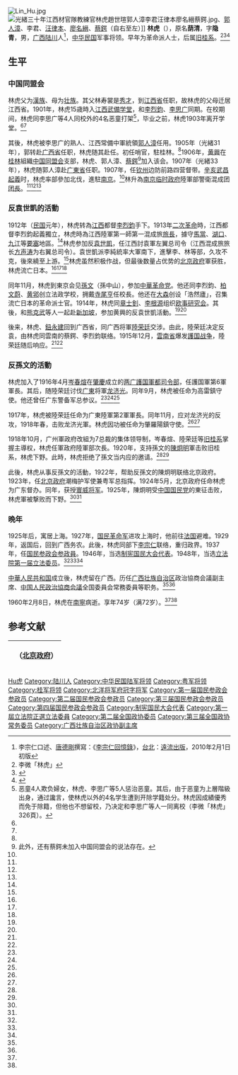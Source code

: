 {{For|中国人民解放军空军的一名中将|林虎 (中将)}}
[[File:Lin_Hu.jpg|thumb]]
[[File:光緒三十年江西材官隊教練官林虎趙世瑄郭人漳李君汪律本廖名縉蔡鍔.jpg|thumb]]、[[郭人漳|郭人漳]]、李君、[[汪律本|汪律本]]、[[廖名縉|廖名縉]]、[[蔡鍔|蔡鍔]]（自右至左）]]
'''林虎'''（{{bd|1887年|10月1日|1960年|2月8日|catIdx=Lin林}}），原名'''荫清'''，字'''隐青'''，男，[[广西|广西]][[陆川县|陆川]]人<ref name="宗仁回憶">李宗仁口述、[[唐德剛|唐德剛]]撰寫：《[[李宗仁回憶錄|李宗仁回憶錄]]》，[[台北|台北]]：[[遠流出版|遠流出版]]，2010年2月1日初版</ref>{{rp|75}}，[[中华民国|中华民国]]军事将领。早年为革命派人士，后属[[旧桂系|旧桂系]]。<ref name=li>李微「林虎」{{Cite book<!--|和書-->|author = [[中国社会科学院|中国社会科学院]]近代史研究所編|title = 民国人物伝 第10巻|year = 2000|publisher = [[中華書局|中華書局]]|isbn = 7-101-02114-X}}</ref><ref name=xu>{{Cite book<!--|和書-->|author = 徐友春主編|title = 民国人物大辞典 増訂版|year = 2007|publisher = 河北人民出版社|isbn = 978-7-202-03014-1}}</ref><ref name=yi>{{cite web|url=http://www.4yjd.cn/sideshow.asp?id=1958|title=林虎|date=2009-09-24|publisher=第四野战军第一门户|access-date=2011-10-01|archive-date=2019-08-13|archive-url=https://web.archive.org/web/20190813205901/http://www.4yjd.cn/sideshow.asp?id=1958|dead-url=no}}</ref>

== 生平 ==
=== 中国同盟会 ===
林虎父为[[漢族|漢族]]、母为[[壮族|壮族]]。其父林寿裳是[[秀才|秀才]]，到[[江西省|江西省]]任职，故林虎的父母迁居江西省。1901年，林虎15歳時入[[江西武備学堂|江西武備学堂]]，和[[李烈鈞|李烈鈞]]、[[李思广|李思广]]同期。在校期间，林虎同李思广等4人同校外的4名恶童打架<ref>恶童4人欺负婦女，林虎、李思广等5人惩治恶童。其后，由于恶童为上層階級出身，通过讒言，使林虎以外的4名学生遭到开除学籍处分。林虎因成績優秀而免于除籍，但他也不想留校，乃决定和李思广等人一同离校（李微「林虎」326頁）。</ref>，毕业之前，林虎1903年离开学堂。<ref name=li/><ref name=xu/>

其後，林虎被李思广的熟人、江西常備中軍統領[[郭人漳|郭人漳]]任用。1905年（光緒31年），郭转赴[[广西省|广西省]]任职，林虎随其赴任。初任哨官，駐桂林。<ref name="宗仁回憶"/>{{rp|75}}1906年，[[黄興|黄興]]在[[桂林市|桂林]]組織[[中国同盟会|中国同盟会]]支部，林虎、郭人漳、[[蔡鍔|蔡鍔]]<ref>此外，还有蔡鍔未加入中国同盟会的说法存在。</ref>加入该会。1907年（光緒33年），林虎随郭人漳赴[[广東省|广東省]]任职。1907年，任[[钦州|钦州]]边防前路四营督带。[[辛亥|辛亥]][[武昌起義|武昌起義]]时，林虎率部參加北伐，進駐[[南京|南京]]。<ref name="宗仁回憶"/>{{rp|75}}林升為[[南京临时政府|南京临时政府]]陸軍部警衛混成团[[团長|团長]]。<ref name=li/><ref name=xu/><ref name=yi/>

=== 反袁世凱的活動 ===
1912年（[[民国紀元|民国]]元年），林虎转為[[江西省_(中華民国)|江西]]都督[[李烈鈞|李烈鈞]]手下。1913年[[二次革命|二次革命]]時，江西都督李烈鈞起義獨立，林虎時為江西陸軍第一師第一混成旅[[旅長|旅長]]，據守[[馬當|馬當]]、[[湖口縣|湖口]]、[[九江|九江]]等[[要塞|要塞]]地區。<ref name="宗仁回憶"/>{{rp|75}}林虎参加反[[袁世凱|袁世凱]]，任江西討袁軍左翼总司令（江西混成旅旅长[[方声涛|方声涛]]为右翼总司令）。袁世凱派李純統率大軍南下，進擊李、林等部，久攻不克，後來繞至上游。<ref name="宗仁回憶"/>{{rp|75}}林虎虽然积极作战，但最後数量占优势的[[中华民国北京政府|北京政府]]軍获胜，林虎流亡日本。<ref name=li/><ref name=xu/><ref name=yi/>

同年11月，林虎到東京会见[[孫文|孫文]]（孫中山），参加[[中華革命党|中華革命党]]。他还同李烈鈞、[[柏文蔚|柏文蔚]]、[[黄郛|黄郛]]创立法政学校，拥戴[[寺尾亨|寺尾亨]]任校長。他还在[[大森|大森]]创设「浩然廬」，召集流亡日本的革命派士官。1914年，林虎同[[章士釗|章士釗]]、[[李根源|李根源]]组织[[欧事研究会|欧事研究会]]。其後，和[[熊克武|熊克武]]等人一起赴[[新加坡|新加坡]]，参加黄興的反袁世凱活動。<ref name=li/><ref name=xu/>

後来，林虎、[[鈕永建|鈕永建]]回到广西省，同广西将軍[[陸荣廷|陸荣廷]]交涉。由此，陸荣廷决定反袁，由林虎同雲南的蔡鍔、李烈鈞联络。1915年12月，[[雲南省_(中華民国)|雲南省]]爆发[[護国战争|護国战争]]，陸荣廷随后响应。<ref name=li/><ref name=xu/>

=== 反孫文的活動 ===
林虎加入了1916年4月[[岑春煊|岑春煊]]在[[肇慶市|肇慶]]成立的[[两广護国軍都司令部|两广護国軍都司令部]]，任護国軍第6軍軍長。其后，随陸荣廷讨伐[[广東省_(中華民国)|广東]]将軍[[龙济光|龙济光]]。同年9月，林虎被任命为高雷鎮守使。他还曾任广东警备军总参议。<ref name=li/><ref name=xu/><ref name=yi/>

1917年，林虎被陸荣廷任命为广東陸軍第2軍軍長。同年11月，应对龙济光的反攻，1918年春，击败龙济光軍。林虎因功被任命为肇羅陽鎮守使。<ref name=li/><ref name=xu/>

1918年10月，广州軍政府改組为7总裁的集体领导制，岑春煊、陸荣廷等[[旧桂系|旧桂系]]掌握主導权，林虎任軍政府陸軍部次長。1920年，支持孫文的[[陳炯明|陳炯明]]軍击败旧桂系，林虎下野。此時，林虎拒绝了孫文当内应的邀请。<ref name=li/><ref name=xu/>

此後，林虎从事反孫文的活動，1922年，帮助反孫文的陳炯明联络北京政府。1923年，任[[中华民国北京政府|北京政府]]潮梅护军使兼粤军总指挥。1924年5月，北京政府任命林虎为广东督办。同年，获授[[北洋政府将军府将军列表|寰威将军]]。1925年，陳炯明受[[中国国民党|中国国民党]]的東征击败，林虎軍被撃败而下野。<ref name=li/><ref name=xu/>

=== 晩年 ===
1925年后，寓居上海。1927年，[[国民革命军|国民革命军]]进攻上海时，他前往[[法国|法国]]避难。1929年，返国后，回到广西务农。此後，林虎同部下[[李宗仁|李宗仁]]联络，重归政界。1937年，任[[国民参政会参政員|国民参政会参政員]]。1946年，当选[[制宪国民大会代表|制宪国民大会代表]]。1948年，当选[[中華民国立法院|立法院]][[第1届中华民国立法委员|第一届立法委员]]。<ref name=li/><ref name=xu/><ref name=yi/>

[[中華人民共和国|中華人民共和国]]成立後，林虎留在广西。历任[[广西壮族自治区|广西壮族自治区]]政治協商会議副主席、[[中国人民政治協商会議|中国人民政治協商会議]]全国委員会常務委員等职务。<ref name=li/><ref name=xu/>

1960年2月8日，林虎在[[南寧市|南寧]]病逝。享年74岁（满72岁）。<ref name=li/><ref name=xu/>

== 参考文献 ==
{{reflist}}

{| class="wikitable" style="margin:0 auto"
|- 
!　{{CHN1912}}（[[中华民国北京政府|北京政府]]）
{{先代次代|[[广東省_(中華民国)|广東]]督办|<small>1924年5月 - 1925年?</small>|[[沈鴻英|沈鴻英]]（广東督理）|（废止）}}
|}
{{广东行政长官|北}}
{{中華民國第一屆立法委員}}
{{authority control}}
{{DEFAULTSORT:Lin林}}
[[Category:林姓|Hu虎]]
[[Category:陆川人|Category:陆川人]]
[[Category:中华民国陆军将领|Category:中华民国陆军将领]]
[[Category:粤军将领|Category:粤军将领]]
[[Category:桂军将领|Category:桂军将领]]
[[Category:北洋将军府冠字将军|Category:北洋将军府冠字将军]]
[[Category:第一届国民参政会参政员|Category:第一届国民参政会参政员]]
[[Category:第二届国民参政会参政员|Category:第二届国民参政会参政员]]
[[Category:第三届国民参政会参政员|Category:第三届国民参政会参政员]]
[[Category:第四届国民参政会参政员|Category:第四届国民参政会参政员]]
[[Category:制宪国民大会代表|Category:制宪国民大会代表]]
[[Category:第一屆立法院正選立法委員|Category:第一屆立法院正選立法委員]]
[[Category:第二届全国政协委员|Category:第二届全国政协委员]]
[[Category:第三届全国政协常务委员|Category:第三届全国政协常务委员]]
[[Category:广西壮族自治区政协副主席|Category:广西壮族自治区政协副主席]]